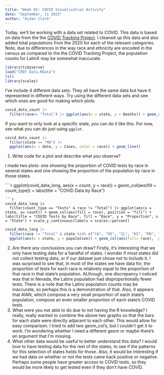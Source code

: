 ```yaml
---
title: "Week 02: COVID Visualization Activity"
date: "September, 11 2023"
author: "Aidan Clark"
---
```


Today, we'll be working with a data set related to COVID.
This data is based on data from the the [COVID Tracking Project](https://covidtracking.com/).
I cleaned up this data and also added total populations from the 2020 for each of the relevant categories.
Note, due to differences in the way race and ethnicity are encoded in the census as compared to the the COVID Tracking Project, the population counts for LatinX may be somewhat inaccurate.

```r
library(tidyverse)
load("CRDT Data.RData")
ls()
library(scales)
```

I've include 4 different data sets.
They all have the same data but have it represented in different ways.
Try using the different data sets and see which ones are good for making which plots.


```r
covid_data_count |> 
  filter(race== "Total") |> ggplot(aes(x = state, y = Deaths)) + geom_col()
```



If you want to only look at a specific state, you can do it like this.
For now, see what you can do just using `ggplot`.

```r
covid_data_count |> 
  filter(state == "MA") |> 
  ggplot(aes(x = date, y = Cases, color = race)) + geom_line()
```

1. Write code for a plot and describe what you observe?

I made two plots: one showing the proportion of COVID tests by race in several states and one showing the proportion of the population by race in those states.

````r
ggplot(covid_data_long, aes(x = count, y = race)) + geom_col(aes(fill = count_type)) + labs(title = "COVID Data by Race")

```
```r
covid_data_long |> 
  filter(count_type == "Tests" & race != "Total") |> ggplot(aes(x = state, y= count)) + geom_col(aes(fill = race), position = "fill") + labs(title = "COVID Tests by Race", fill = "Race", y = "Proportion", x = "State") + scale_y_continuous(labels = scales::percent)
```

```R
covid_data_long |>
  filter(race != "Total" & state %in% c("CA", "DE", "IL", "KS", "MO", "NV", "RI", "UT")) |> 
  ggplot(aes(x = state, y = population)) + geom_col(aes(fill= race),  position = "fill") + labs(title = "State Populations by Race", x = "State", y = "Proportion") + scale_y_continuous(labels = scales::percent)
```

2. Are there any conclusions you can draw?
Firstly, it's interesting that we only have testing data for a handful of states. I wonder if most states did not collect testing data, or if our dataset just chose not to include it. I was surprised to see that, in most of the states we have data for, the proportion of tests for each race is relatively equal to the proportion of that race in that state's population. ALthough, one discrepancy I noticed was that in Nevada, the Latinx population had disproportionally fewer tests. There is a note that the Latinx population counts may be inaccurate, so perhaps this is a demonstration of that. Also, it appears that AIAN, which compose a very small proportion of each state's population, compose an even smaller proportion of each state's COVID tests.
3. What were you not able to do due to not having the R knowledge?
I really, really wanted to combine the above two graphs so that the bars for each state were directly adjacent to each other. This would allow for easy comparison. I tried to add two geom_col's, but I couldn't get it to work. I'm wondering whether I need a different geom or maybe there's an argument that I'm missing.
4. What other data would be useful to better understand this data?
I would love to have testing data for the rest of the states, to see if the patterns for this selection of states holds for those. Also, it would be interesting if we had data on whether or not the tests came back positive or negative. Perhaps some people have greater access to COVID tests, so they would be more likely to get tested even if they don't have COVID.
